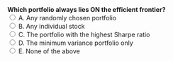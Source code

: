 ::: {.question-block}
<form onsubmit="event.preventDefault(); checkAnswer('module3_mcq_q51')" data-correct-answer="C">
<strong style="display: block;">Which portfolio always lies ON the efficient frontier?</strong>
<label><input type="radio" name="module3_mcq_q51" value="A"> A. Any randomly chosen portfolio</label><br>
<label><input type="radio" name="module3_mcq_q51" value="B"> B. Any individual stock</label><br>
<label><input type="radio" name="module3_mcq_q51" value="C"> C. The portfolio with the highest Sharpe ratio</label><br>
<label><input type="radio" name="module3_mcq_q51" value="D"> D. The minimum variance portfolio only</label><br>
<label><input type="radio" name="module3_mcq_q51" value="E"> E. None of the above</label><br>
</form>
<div id="feedback-module3_mcq_q51" class="feedback" data-status="" style="display:none;">
✅ Correct: C. The tangency portfolio has the highest Sharpe and lies on the efficient frontier.
</div>
:::
